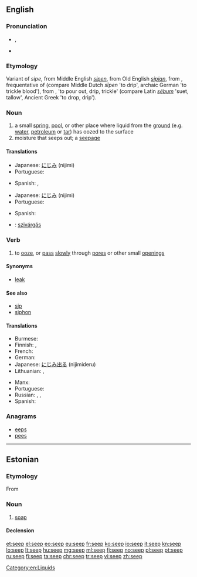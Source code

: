 ==English==
{{wikipedia}}

===Pronunciation===
* {{enPR|sēp}}, {{IPA|/siːp/}}
* {{rhymes|iːp}}

===Etymology===
Variant of ''sipe'', from Middle English ''[[sipen]]'', from Old English ''[[sipian]]'', from {{etyl|gem-pro|en}} {{term/t|gem-pro|*sīpōną}}, frequentative of {{term/t|gem-pro|*sīpaną}} (compare Middle Dutch ''sīpen'' 'to drip', archaic German {{term|seifen|lang=de}} 'to trickle blood'), from {{etyl|ine-pro|en}} {{term/t|ine-pro|*seib}}, {{term/t|ine-pro|*sib-}} 'to pour out, drip, trickle' (compare Latin ''[[sebum#Latin|sēbum]]'' 'suet, tallow', Ancient Greek {{term|εἴβω|lang=grc|tr=eíbō}} 'to drop, drip').

===Noun===
{{en-noun}}

# a small [[spring]], [[pool]], or other place where liquid from the [[ground]] (e.g. [[water]], [[petroleum]] or [[tar]]) has oozed to the surface
# moisture that seeps out; a [[seepage]]

====Translations====
{{trans-top|a place where water seeps out of the ground}}
* Japanese: [[にじみ]] (nijimi)
* Portuguese: {{t+|pt|jazida|f}}
{{trans-mid}}
* Spanish: {{t+|es|fuente|f}}, {{t|es|emanación|f}}
{{trans-bottom}}

{{trans-top|a seepage}}
* Japanese: [[にじみ]] (nijimi)
* Portuguese: {{t|pt|infiltração|f}}
{{trans-mid}}
* Spanish: {{t|es|filtración}}
{{trans-bottom}}

{{checktrans}}
* {{ttbc|hu}}: [[szivárgás]]

===Verb===
{{en-verb}}

# to [[ooze]], or [[pass]] [[slowly]] through [[pore]]s or other small [[opening]]s

====Synonyms====
* [[leak]]

====See also====
* [[sip]]
* [[siphon]]

====Translations====
{{trans-top|to ooze through pores}}
* Burmese: {{t+|my|စိမ့်|tr=sein.|sc=Mymr}}
* Finnish: {{t|fi|tihkua}}, {{t+|fi|vuotaa}}
* French: {{t+|fr|s'infiltrer}} {{t+|fr|suinter}}
* German: {{t|de|durchsickern}}
* Japanese: [[にじみ出る]] (nijimideru)
* Lithuanian: {{t|lt|sunktis}}, {{t|lt|skverbtis}}
{{trans-mid}}
* Manx: {{t|gv|sheel}}
* Portuguese: {{t+|pt|escoar}}
* Russian: {{t+|ru|сочи́ться|sc=Cyrl|tr=sočít'sja}} {{pf.}}, {{t+|ru|проса́чиваться|sc=Cyrl|tr=prosáčivat'sja}} {{impf}}, {{t+|ru|просочи́ться|sc=Cyrl|tr=prosočít'sja}} {{pf.}}
* Spanish: {{t|es|filtrar}}
{{trans-bottom}}

===Anagrams===
* [[eeps#English|eeps]]
* [[pees#English|pees]]

[[Category:en:Liquids]]

----

==Estonian==

===Etymology===
From {{etyl|de|et}} {{term|Seife|lang=de}}

===Noun===
{{et-noun|seebi|seepi}}

# [[soap]]

====Declension====
{{et-decl2|seebi|seepi|seepide|seepe||seepi|||seepisid|type=paks}}

[[et:seep]]
[[el:seep]]
[[eo:seep]]
[[eu:seep]]
[[fr:seep]]
[[ko:seep]]
[[io:seep]]
[[it:seep]]
[[kn:seep]]
[[lo:seep]]
[[lt:seep]]
[[hu:seep]]
[[mg:seep]]
[[ml:seep]]
[[fj:seep]]
[[no:seep]]
[[pl:seep]]
[[pt:seep]]
[[ru:seep]]
[[fi:seep]]
[[ta:seep]]
[[chr:seep]]
[[tr:seep]]
[[vi:seep]]
[[zh:seep]]